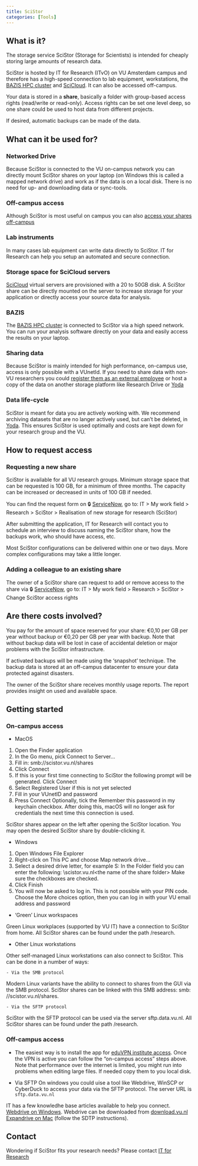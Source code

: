 ```yaml
---
title: SciStor
categories: [Tools]
---
```


## What is it?
The storage service SciStor (Storage for Scientists) is intended for cheaply storing large amounts of research data.

SciStor is hosted by IT for Research (ITvO) on VU Amsterdam campus and therefore has a high-speed connection to lab equipment, workstations, the [BAZIS HPC cluster](./bazis.qmd) and [SciCloud](./scicloud.qmd). It can also be accessed off-campus. 

Your data is stored in a **share**, basically a folder with group-based access rights (read/write or read-only). Access rights can be set one level deep, so one share could be used to host data from different projects.

If desired, automatic backups can be made of the data.

## What can it be used for?
### Networked Drive
Because SciStor is connected to the VU on-campus network you can directly mount SciStor shares on your laptop (on Windows this is called a mapped network drive) and work as if the data is on a local disk. There is no need for up- and downloading data or sync-tools.

### Off-campus access
Although SciStor is most useful on campus you can also [access your shares off-campus](#off-campus-access)

### Lab instruments
In many cases lab equipment can write data directly to SciStor. IT for Research can help you setup an automated and secure connection.

### Storage space for SciCloud servers
[SciCloud](./scicloud.qmd) virtual servers are provisioned with a 20 to 50GB disk. A SciStor share can be directly mounted on the server to increase storage for your application or directly access your source data for analysis.

### BAZIS
The [BAZIS HPC cluster](./bazis.qmd) is connected to SciStor via a high speed network. You can run your analysis software directly on your data and easily access the results on your laptop.

### Sharing data
Because SciStor is mainly intended for high performance, on-campus use, access is only possible with a VUnetId. If you need to share data with non-VU researchers you could [register them as an external employee](https://vu.nl/en/employee/start-employment-contract/onboarding-external-employees) or host a copy of the data on another storage platform like Research Drive or [Yoda](./yoda.qmd)

### Data life-cycle
SciStor is meant for data you are actively working with. We recommend archiving datasets that are no langer actively used, but can't be deleted, in [Yoda](./yoda.qmd). This ensures SciStor is used optimally and costs are kept down for your research group and the VU.

## How to request access
### Requesting a new share
SciStor is available for all VU research groups. Minimum storage space that can be requested is 100 GB, for a minimum of three months. The capacity can be increased or decreased in units of 100 GB if needed.

You can find the request form on 🔒 [ServiceNow](https://services.vu.nl/esc), go to: IT > My work field > Research > SciStor > Realisation of new storage for research (SciStor)

After submitting the application, IT for Research will contact you to schedule an interview to discuss naming the SciStor share, how the backups work, who should have access, etc.

Most SciStor configurations can be delivered within one or two days. More complex configurations may take a little longer.

### Adding a colleague to an existing share
The owner of a SciStor share can request to add or remove access to the share via 🔒 [ServiceNow](https://services.vu.nl/esc), go to: IT > My work field > Research > SciStor > Change SciStor access rights

## Are there costs involved?
You pay for the amount of space reserved for your share: €0,10 per GB per year without backup or €0,20 per GB per year with backup. Note that without backup data will be lost in case of accidental deletion or major problems with the SciStor infrastructure.  

If activated backups will be made using the 'snapshot' technique.  The backup data is stored at an off-campus datacenter to ensure your data protected against disasters.

The owner of the SciStor share receives monthly usage reports. The report provides insight on used and available space.

## Getting started
### On-campus access
- MacOS

1. Open the Finder application
2. In the Go menu, pick Connect to Server...
3. Fill in: smb://scistor.vu.nl/shares
4. Click Connect
5. If this is your first time connecting to SciStor the following prompt will be generated. Click Connect
6. Select Registered User if this is not yet selected
7. Fill in your VUnetID and password
8. Press Connect
Optionally, tick the Remember this password in my keychain checkbox. After doing this, macOS will no longer ask for credentials the next time this connection is used.

SciStor shares appear on the left after opening the SciStor location. You may open the desired SciStor share by double-clicking it.

- Windows

1. Open Windows File Explorer
2. Right-click on This PC and choose Map network drive... 
3. Select a desired drive letter, for example S:
In the Folder field you can enter the following: \\scistor.vu.nl\shares\<the name of the share folder>
Make sure the checkboxes are checked.
4. Click Finish
5. You will now be asked to log in. This is not possible with your PIN code. Choose the More choices option, then you can log in with your VU email address and password

- 'Green' Linux workspaces

Green Linux workplaces (supported by VU IT) have a connection to SciStor from home. All SciStor shares can be found under the path /research.

- Other Linux workstations

Other self-managed Linux workstations can also connect to SciStor. This can be done in a number of ways:

    - Via the SMB protocol

Modern Linux variants have the ability to connect to shares from the GUI via the SMB protocol. SciStor shares can be linked with this SMB address: smb: //scistor.vu.nl/shares.

    - Via the SFTP protocol

SciStor with the SFTP protocol can be used via the server sftp.data.vu.nl. All SciStor shares can be found under the path /research.

<!--    Via the NFS protocol
PV: KB artikel is verdwenen
It is also possible to use SciStor shares via the NFS protocol. The knowledge item [KB0012101](https://vu.service-now.com/kb?id=kb_article_view&sysparm_article=KB0012101) describes how you can access home and groups from a Linux workplace via NFS. This manual can also be used to realise a link with SciStor. Use the path /research for this.
-->

### Off-campus access
- The easiest way is to install the app for [eduVPN institute access](https://vu.eduvpn.nl/portal/home). Once the VPN is active you can follow the "on-campus access" steps above. Note that performance over the internet is limited, you might run into problems when editing large files. If needed copy them to you local disk.

- Via SFTP
On windows you could uise a tool like Webdrive, WinSCP or CyberDuck to access your data via the SFTP protocol. The server URL is `sftp.data.vu.nl`

IT has a few knowledhe base articles available to help you connect. 
[Webdrive on Windows](https://vu.service-now.com/kb_view.do?sysparm_article=KB0011851). Webdrive can be downloaded from [download.vu.nl](https://download.vu.nl)
[Expandrive on Mac](https://vu.service-now.com/kb_view.do?sysparm_article=KB0011846) (follow the SDTP instructions).  

## Contact
Wondering if SciStor fits your research needs? Please contact [IT for Research](mailto:itvo.it@vu.nl)